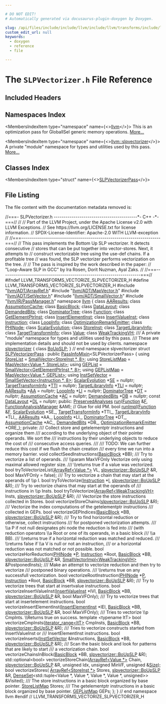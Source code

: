 ```yaml
---

# DO NOT EDIT!
# Automatically generated via docusaurus-plugin-doxygen by Doxygen.

slug: /api/files/include/include/llvm/include/llvm/transforms/include/llvm/transforms/vectorize/slpvectorizer-h
custom_edit_url: null
keywords:
  - doxygen
  - reference
  - file

---
```





# The `SLPVectorizer.h` File Reference

<DoxygenPage pluginConfig={pluginConfig}>



## Included Headers

<IncludesList>
<IncludesListItem
  filePath="llvm/ADT/ArrayRef.h"
  permalink="/docs/api/files/include/include/llvm/include/llvm/adt/arrayref-h"
  isLocal="true" />
<IncludesListItem
  filePath="llvm/ADT/MapVector.h"
  permalink="/docs/api/files/include/include/llvm/include/llvm/adt/mapvector-h"
  isLocal="true" />
<IncludesListItem
  filePath="llvm/ADT/SetVector.h"
  permalink="/docs/api/files/include/include/llvm/include/llvm/adt/setvector-h"
  isLocal="true" />
<IncludesListItem
  filePath="llvm/ADT/SmallVector.h"
  permalink="/docs/api/files/include/include/llvm/include/llvm/adt/smallvector-h"
  isLocal="true" />
<IncludesListItem
  filePath="llvm/IR/PassManager.h"
  permalink="/docs/api/files/include/include/llvm/include/llvm/ir/passmanager-h"
  isLocal="true" />
</IncludesList>

## Namespaces Index

<MembersIndex>

<MembersIndexItem
  type="namespace"
  name={<><a href="/docs/api/namespaces/llvm">llvm</a></>}>
This is an optimization pass for GlobalISel generic memory operations. <a href="/docs/api/namespaces/llvm/#details">More...</a>
</MembersIndexItem>

<MembersIndexItem
  type="namespace"
  name={<><a href="/docs/api/namespaces/llvm/slpvectorizer">llvm::slpvectorizer</a></>}>
A private &quot;module&quot; namespace for types and utilities used by this pass. <a href="/docs/api/namespaces/llvm/slpvectorizer/#details">More...</a>
</MembersIndexItem>

</MembersIndex>

## Classes Index

<MembersIndex>

<MembersIndexItem
  type="struct"
  name={<><a href="/docs/api/structs/llvm/slpvectorizerpass">SLPVectorizerPass</a></>}>
</MembersIndexItem>

</MembersIndex>


## File Listing

The file content with the documentation metadata removed is:

<ProgramListing>

<Link id="l00001" /><CodeLine lineNumber="1"><Highlight kind="comment">//===- SLPVectorizer.h ------------------------------------------&#42;- C++ -&#42;-===//</Highlight><Highlight kind="normal"></Highlight></CodeLine>
<Link id="l00002" /><CodeLine lineNumber="2"><Highlight kind="normal"></Highlight><Highlight kind="comment">//</Highlight><Highlight kind="normal"></Highlight></CodeLine>
<Link id="l00003" /><CodeLine lineNumber="3"><Highlight kind="normal"></Highlight><Highlight kind="comment">// Part of the LLVM Project, under the Apache License v2.0 with LLVM Exceptions.</Highlight><Highlight kind="normal"></Highlight></CodeLine>
<Link id="l00004" /><CodeLine lineNumber="4"><Highlight kind="normal"></Highlight><Highlight kind="comment">// See https://llvm.org/LICENSE.txt for license information.</Highlight><Highlight kind="normal"></Highlight></CodeLine>
<Link id="l00005" /><CodeLine lineNumber="5"><Highlight kind="normal"></Highlight><Highlight kind="comment">// SPDX-License-Identifier: Apache-2.0 WITH LLVM-exception</Highlight><Highlight kind="normal"></Highlight></CodeLine>
<Link id="l00006" /><CodeLine lineNumber="6"><Highlight kind="normal"></Highlight><Highlight kind="comment">//</Highlight><Highlight kind="normal"></Highlight></CodeLine>
<Link id="l00007" /><CodeLine lineNumber="7"><Highlight kind="normal"></Highlight><Highlight kind="comment">//===----------------------------------------------------------------------===//</Highlight><Highlight kind="normal"></Highlight></CodeLine>
<Link id="l00008" /><CodeLine lineNumber="8"><Highlight kind="normal"></Highlight><Highlight kind="comment">// This pass implements the Bottom Up SLP vectorizer. It detects consecutive</Highlight><Highlight kind="normal"></Highlight></CodeLine>
<Link id="l00009" /><CodeLine lineNumber="9"><Highlight kind="normal"></Highlight><Highlight kind="comment">// stores that can be put together into vector-stores. Next, it attempts to</Highlight><Highlight kind="normal"></Highlight></CodeLine>
<Link id="l00010" /><CodeLine lineNumber="10"><Highlight kind="normal"></Highlight><Highlight kind="comment">// construct vectorizable tree using the use-def chains. If a profitable tree</Highlight><Highlight kind="normal"></Highlight></CodeLine>
<Link id="l00011" /><CodeLine lineNumber="11"><Highlight kind="normal"></Highlight><Highlight kind="comment">// was found, the SLP vectorizer performs vectorization on the tree.</Highlight><Highlight kind="normal"></Highlight></CodeLine>
<Link id="l00012" /><CodeLine lineNumber="12"><Highlight kind="normal"></Highlight><Highlight kind="comment">//</Highlight><Highlight kind="normal"></Highlight></CodeLine>
<Link id="l00013" /><CodeLine lineNumber="13"><Highlight kind="normal"></Highlight><Highlight kind="comment">// The pass is inspired by the work described in the paper:</Highlight><Highlight kind="normal"></Highlight></CodeLine>
<Link id="l00014" /><CodeLine lineNumber="14"><Highlight kind="normal"></Highlight><Highlight kind="comment">//  &quot;Loop-Aware SLP in GCC&quot; by Ira Rosen, Dorit Nuzman, Ayal Zaks.</Highlight><Highlight kind="normal"></Highlight></CodeLine>
<Link id="l00015" /><CodeLine lineNumber="15"><Highlight kind="normal"></Highlight><Highlight kind="comment">//</Highlight><Highlight kind="normal"></Highlight></CodeLine>
<Link id="l00016" /><CodeLine lineNumber="16"><Highlight kind="normal"></Highlight><Highlight kind="comment">//===----------------------------------------------------------------------===//</Highlight><Highlight kind="normal"></Highlight></CodeLine>
<Link id="l00017" /><CodeLine lineNumber="17"><Highlight kind="normal"></Highlight></CodeLine>
<Link id="l00018" /><CodeLine lineNumber="18"><Highlight kind="normal"></Highlight><Highlight kind="preprocessor">#ifndef LLVM&#95;TRANSFORMS&#95;VECTORIZE&#95;SLPVECTORIZER&#95;H</Highlight><Highlight kind="normal"></Highlight></CodeLine>
<Link id="l00019" /><CodeLine lineNumber="19"><Highlight kind="normal"></Highlight><Highlight kind="preprocessor">#define LLVM&#95;TRANSFORMS&#95;VECTORIZE&#95;SLPVECTORIZER&#95;H</Highlight><Highlight kind="normal"></Highlight></CodeLine>
<Link id="l00020" /><CodeLine lineNumber="20"><Highlight kind="normal"></Highlight></CodeLine>
<Link id="l00021" /><CodeLine lineNumber="21"><Highlight kind="normal"></Highlight><Highlight kind="preprocessor">#include &quot;<a href="/docs/api/files/include/include/llvm/include/llvm/adt/arrayref-h">llvm/ADT/ArrayRef.h</a>&quot;</Highlight><Highlight kind="normal"></Highlight></CodeLine>
<Link id="l00022" /><CodeLine lineNumber="22"><Highlight kind="normal"></Highlight><Highlight kind="preprocessor">#include &quot;<a href="/docs/api/files/include/include/llvm/include/llvm/adt/mapvector-h">llvm/ADT/MapVector.h</a>&quot;</Highlight><Highlight kind="normal"></Highlight></CodeLine>
<Link id="l00023" /><CodeLine lineNumber="23"><Highlight kind="normal"></Highlight><Highlight kind="preprocessor">#include &quot;<a href="/docs/api/files/include/include/llvm/include/llvm/adt/setvector-h">llvm/ADT/SetVector.h</a>&quot;</Highlight><Highlight kind="normal"></Highlight></CodeLine>
<Link id="l00024" /><CodeLine lineNumber="24"><Highlight kind="normal"></Highlight><Highlight kind="preprocessor">#include &quot;<a href="/docs/api/files/include/include/llvm/include/llvm/adt/smallvector-h">llvm/ADT/SmallVector.h</a>&quot;</Highlight><Highlight kind="normal"></Highlight></CodeLine>
<Link id="l00025" /><CodeLine lineNumber="25"><Highlight kind="normal"></Highlight><Highlight kind="preprocessor">#include &quot;<a href="/docs/api/files/include/include/llvm/include/llvm/ir/passmanager-h">llvm/IR/PassManager.h</a>&quot;</Highlight><Highlight kind="normal"></Highlight></CodeLine>
<Link id="l00026" /><CodeLine lineNumber="26"><Highlight kind="normal"></Highlight></CodeLine>
<Link id="l00027" /><CodeLine lineNumber="27"><Highlight kind="normal"></Highlight><Highlight kind="keyword">namespace </Highlight><Highlight kind="normal"><a href="/docs/api/namespaces/llvm">llvm</a> &#123;</Highlight></CodeLine>
<Link id="l00028" /><CodeLine lineNumber="28"><Highlight kind="normal"></Highlight></CodeLine>
<Link id="l00029" /><CodeLine lineNumber="29"><Highlight kind="normal"></Highlight><Highlight kind="keyword">class </Highlight><Highlight kind="normal"><a href="/docs/api/classes/llvm/aaresults">AAResults</a>;</Highlight></CodeLine>
<Link id="l00030" /><CodeLine lineNumber="30"><Highlight kind="normal"></Highlight><Highlight kind="keyword">class </Highlight><Highlight kind="normal"><a href="/docs/api/classes/llvm/assumptioncache">AssumptionCache</a>;</Highlight></CodeLine>
<Link id="l00031" /><CodeLine lineNumber="31"><Highlight kind="normal"></Highlight><Highlight kind="keyword">class </Highlight><Highlight kind="normal"><a href="/docs/api/classes/llvm/basicblock">BasicBlock</a>;</Highlight></CodeLine>
<Link id="l00032" /><CodeLine lineNumber="32"><Highlight kind="normal"></Highlight><Highlight kind="keyword">class </Highlight><Highlight kind="normal"><a href="/docs/api/classes/llvm/datalayout">DataLayout</a>;</Highlight></CodeLine>
<Link id="l00033" /><CodeLine lineNumber="33"><Highlight kind="normal"></Highlight><Highlight kind="keyword">class </Highlight><Highlight kind="normal"><a href="/docs/api/classes/llvm/demandedbits">DemandedBits</a>;</Highlight></CodeLine>
<Link id="l00034" /><CodeLine lineNumber="34"><Highlight kind="normal"></Highlight><Highlight kind="keyword">class </Highlight><Highlight kind="normal"><a href="/docs/api/classes/llvm/dominatortree">DominatorTree</a>;</Highlight></CodeLine>
<Link id="l00035" /><CodeLine lineNumber="35"><Highlight kind="normal"></Highlight><Highlight kind="keyword">class </Highlight><Highlight kind="normal"><a href="/docs/api/classes/llvm/function">Function</a>;</Highlight></CodeLine>
<Link id="l00036" /><CodeLine lineNumber="36"><Highlight kind="normal"></Highlight><Highlight kind="keyword">class </Highlight><Highlight kind="normal"><a href="/docs/api/classes/llvm/getelementptrinst">GetElementPtrInst</a>;</Highlight></CodeLine>
<Link id="l00037" /><CodeLine lineNumber="37"><Highlight kind="normal"></Highlight><Highlight kind="keyword">class </Highlight><Highlight kind="normal"><a href="/docs/api/classes/llvm/insertelementinst">InsertElementInst</a>;</Highlight></CodeLine>
<Link id="l00038" /><CodeLine lineNumber="38"><Highlight kind="normal"></Highlight><Highlight kind="keyword">class </Highlight><Highlight kind="normal"><a href="/docs/api/classes/llvm/insertvalueinst">InsertValueInst</a>;</Highlight></CodeLine>
<Link id="l00039" /><CodeLine lineNumber="39"><Highlight kind="normal"></Highlight><Highlight kind="keyword">class </Highlight><Highlight kind="normal"><a href="/docs/api/classes/llvm/instruction">Instruction</a>;</Highlight></CodeLine>
<Link id="l00040" /><CodeLine lineNumber="40"><Highlight kind="normal"></Highlight><Highlight kind="keyword">class </Highlight><Highlight kind="normal"><a href="/docs/api/classes/llvm/loopinfo">LoopInfo</a>;</Highlight></CodeLine>
<Link id="l00041" /><CodeLine lineNumber="41"><Highlight kind="normal"></Highlight><Highlight kind="keyword">class </Highlight><Highlight kind="normal"><a href="/docs/api/classes/llvm/optimizationremarkemitter">OptimizationRemarkEmitter</a>;</Highlight></CodeLine>
<Link id="l00042" /><CodeLine lineNumber="42"><Highlight kind="normal"></Highlight><Highlight kind="keyword">class </Highlight><Highlight kind="normal"><a href="/docs/api/classes/llvm/phinode">PHINode</a>;</Highlight></CodeLine>
<Link id="l00043" /><CodeLine lineNumber="43"><Highlight kind="normal"></Highlight><Highlight kind="keyword">class </Highlight><Highlight kind="normal"><a href="/docs/api/classes/llvm/scalarevolution">ScalarEvolution</a>;</Highlight></CodeLine>
<Link id="l00044" /><CodeLine lineNumber="44"><Highlight kind="normal"></Highlight><Highlight kind="keyword">class </Highlight><Highlight kind="normal"><a href="/docs/api/classes/llvm/storeinst">StoreInst</a>;</Highlight></CodeLine>
<Link id="l00045" /><CodeLine lineNumber="45"><Highlight kind="normal"></Highlight><Highlight kind="keyword">class </Highlight><Highlight kind="normal"><a href="/docs/api/classes/llvm/targetlibraryinfo">TargetLibraryInfo</a>;</Highlight></CodeLine>
<Link id="l00046" /><CodeLine lineNumber="46"><Highlight kind="normal"></Highlight><Highlight kind="keyword">class </Highlight><Highlight kind="normal"><a href="/docs/api/classes/llvm/targettransforminfo">TargetTransformInfo</a>;</Highlight></CodeLine>
<Link id="l00047" /><CodeLine lineNumber="47"><Highlight kind="normal"></Highlight><Highlight kind="keyword">class </Highlight><Highlight kind="normal"><a href="/docs/api/classes/llvm/value">Value</a>;</Highlight></CodeLine>
<Link id="l00048" /><CodeLine lineNumber="48"><Highlight kind="normal"></Highlight><Highlight kind="keyword">class </Highlight><Highlight kind="normal"><a href="/docs/api/classes/llvm/weaktrackingvh">WeakTrackingVH</a>;</Highlight></CodeLine>
<Link id="l00049" /><CodeLine lineNumber="49"><Highlight kind="normal"></Highlight><Highlight kind="comment"></Highlight></CodeLine>
<Link id="l00050" /><CodeLine lineNumber="50"><Highlight kind="comment">/// A private &quot;module&quot; namespace for types and utilities used by this pass.</Highlight></CodeLine>
<Link id="l00051" /><CodeLine lineNumber="51"><Highlight kind="comment">/// These are implementation details and should not be used by clients.</Highlight><Highlight kind="normal"></Highlight></CodeLine>
<Link id="l00052" /><CodeLine lineNumber="52" lineLink="/docs/api/namespaces/llvm/slpvectorizer"><Highlight kind="normal"></Highlight><Highlight kind="keyword">namespace </Highlight><Highlight kind="normal"><a href="/docs/api/namespaces/llvm/slpvectorizer">slpvectorizer</a> &#123;</Highlight></CodeLine>
<Link id="l00053" /><CodeLine lineNumber="53"><Highlight kind="normal"></Highlight></CodeLine>
<Link id="l00054" /><CodeLine lineNumber="54"><Highlight kind="normal"></Highlight><Highlight kind="keyword">class </Highlight><Highlight kind="normal"><a href="/docs/api/classes/llvm/slpvectorizer/boupslp">BoUpSLP</a>;</Highlight></CodeLine>
<Link id="l00055" /><CodeLine lineNumber="55"><Highlight kind="normal"></Highlight></CodeLine>
<Link id="l00056" /><CodeLine lineNumber="56"><Highlight kind="normal">&#125; </Highlight><Highlight kind="comment">// end namespace slpvectorizer</Highlight><Highlight kind="normal"></Highlight></CodeLine>
<Link id="l00057" /><CodeLine lineNumber="57"><Highlight kind="normal"></Highlight></CodeLine>
<Link id="l00058" /><CodeLine lineNumber="58" lineLink="/docs/api/structs/llvm/slpvectorizerpass"><Highlight kind="normal"></Highlight><Highlight kind="keyword">struct </Highlight><Highlight kind="normal"><a href="/docs/api/structs/llvm/slpvectorizerpass">SLPVectorizerPass</a> : </Highlight><Highlight kind="keyword">public</Highlight><Highlight kind="normal"> <a href="/docs/api/structs/llvm/passinfomixin">PassInfoMixin</a>&lt;SLPVectorizerPass&gt; &#123;</Highlight></CodeLine>
<Link id="l00059" /><CodeLine lineNumber="59" lineLink="/docs/api/structs/llvm/slpvectorizerpass/#a7c4750a31d05c71823d5104a1e879ad0"><Highlight kind="normal">  </Highlight><Highlight kind="keyword">using </Highlight><Highlight kind="normal"><a href="/docs/api/structs/llvm/slpvectorizerpass/#a7c4750a31d05c71823d5104a1e879ad0">StoreList</a> = <a href="/docs/api/classes/llvm/smallvector">SmallVector&lt;StoreInst &#42;, 8&gt;</a>;</Highlight></CodeLine>
<Link id="l00060" /><CodeLine lineNumber="60" lineLink="/docs/api/structs/llvm/slpvectorizerpass/#a1ef50a30cbeaca146022090a1cefb451"><Highlight kind="normal">  </Highlight><Highlight kind="keyword">using </Highlight><Highlight kind="normal"><a href="/docs/api/structs/llvm/slpvectorizerpass/#a1ef50a30cbeaca146022090a1cefb451">StoreListMap</a> = <a href="/docs/api/classes/llvm/mapvector">MapVector&lt;Value &#42;, StoreList&gt;</a>;</Highlight></CodeLine>
<Link id="l00061" /><CodeLine lineNumber="61" lineLink="/docs/api/structs/llvm/slpvectorizerpass/#a82d9a1312a1de19657653c5d478e3921"><Highlight kind="normal">  </Highlight><Highlight kind="keyword">using </Highlight><Highlight kind="normal"><a href="/docs/api/structs/llvm/slpvectorizerpass/#a82d9a1312a1de19657653c5d478e3921">GEPList</a> = <a href="/docs/api/classes/llvm/smallvector">SmallVector&lt;GetElementPtrInst &#42;, 8&gt;</a>;</Highlight></CodeLine>
<Link id="l00062" /><CodeLine lineNumber="62" lineLink="/docs/api/structs/llvm/slpvectorizerpass/#a062fd8a26c89155c6963b333ee200b44"><Highlight kind="normal">  </Highlight><Highlight kind="keyword">using </Highlight><Highlight kind="normal"><a href="/docs/api/structs/llvm/slpvectorizerpass/#a062fd8a26c89155c6963b333ee200b44">GEPListMap</a> = <a href="/docs/api/classes/llvm/mapvector">MapVector&lt;Value &#42;, GEPList&gt;</a>;</Highlight></CodeLine>
<Link id="l00063" /><CodeLine lineNumber="63" lineLink="/docs/api/structs/llvm/slpvectorizerpass/#aedf32ef25ce45f369c327eb2c61b9dc7"><Highlight kind="normal">  </Highlight><Highlight kind="keyword">using </Highlight><Highlight kind="normal"><a href="/docs/api/structs/llvm/slpvectorizerpass/#aedf32ef25ce45f369c327eb2c61b9dc7">InstSetVector</a> = <a href="/docs/api/classes/llvm/smallsetvector">SmallSetVector&lt;Instruction &#42;, 8&gt;</a>;</Highlight></CodeLine>
<Link id="l00064" /><CodeLine lineNumber="64"><Highlight kind="normal"></Highlight></CodeLine>
<Link id="l00065" /><CodeLine lineNumber="65" lineLink="/docs/api/structs/llvm/slpvectorizerpass/#a254adb1aaf53ae465ca1f087673974cb"><Highlight kind="normal">  <a href="/docs/api/classes/llvm/scalarevolution">ScalarEvolution</a> &#42;<a href="/docs/api/structs/llvm/slpvectorizerpass/#a254adb1aaf53ae465ca1f087673974cb">SE</a> = </Highlight><Highlight kind="keyword">nullptr</Highlight><Highlight kind="normal">;</Highlight></CodeLine>
<Link id="l00066" /><CodeLine lineNumber="66" lineLink="/docs/api/structs/llvm/slpvectorizerpass/#a3c731eb1c54881cd950c424e521dc2ed"><Highlight kind="normal">  <a href="/docs/api/classes/llvm/targettransforminfo">TargetTransformInfo</a> &#42;<a href="/docs/api/structs/llvm/slpvectorizerpass/#a3c731eb1c54881cd950c424e521dc2ed">TTI</a> = </Highlight><Highlight kind="keyword">nullptr</Highlight><Highlight kind="normal">;</Highlight></CodeLine>
<Link id="l00067" /><CodeLine lineNumber="67" lineLink="/docs/api/structs/llvm/slpvectorizerpass/#a5d4b6059bd716dc6b0d7005a89fa5c64"><Highlight kind="normal">  <a href="/docs/api/classes/llvm/targetlibraryinfo">TargetLibraryInfo</a> &#42;<a href="/docs/api/structs/llvm/slpvectorizerpass/#a5d4b6059bd716dc6b0d7005a89fa5c64">TLI</a> = </Highlight><Highlight kind="keyword">nullptr</Highlight><Highlight kind="normal">;</Highlight></CodeLine>
<Link id="l00068" /><CodeLine lineNumber="68" lineLink="/docs/api/structs/llvm/slpvectorizerpass/#aa003b2024aed43223cfd42f1f2155c91"><Highlight kind="normal">  <a href="/docs/api/classes/llvm/aaresults">AAResults</a> &#42;<a href="/docs/api/structs/llvm/slpvectorizerpass/#aa003b2024aed43223cfd42f1f2155c91">AA</a> = </Highlight><Highlight kind="keyword">nullptr</Highlight><Highlight kind="normal">;</Highlight></CodeLine>
<Link id="l00069" /><CodeLine lineNumber="69" lineLink="/docs/api/structs/llvm/slpvectorizerpass/#af920f43cb0c405f4881c899fe3b46628"><Highlight kind="normal">  <a href="/docs/api/classes/llvm/loopinfo">LoopInfo</a> &#42;<a href="/docs/api/structs/llvm/slpvectorizerpass/#af920f43cb0c405f4881c899fe3b46628">LI</a> = </Highlight><Highlight kind="keyword">nullptr</Highlight><Highlight kind="normal">;</Highlight></CodeLine>
<Link id="l00070" /><CodeLine lineNumber="70" lineLink="/docs/api/structs/llvm/slpvectorizerpass/#a53ac27578f25f6c67e7c0e034181762c"><Highlight kind="normal">  <a href="/docs/api/classes/llvm/dominatortree">DominatorTree</a> &#42;<a href="/docs/api/structs/llvm/slpvectorizerpass/#a53ac27578f25f6c67e7c0e034181762c">DT</a> = </Highlight><Highlight kind="keyword">nullptr</Highlight><Highlight kind="normal">;</Highlight></CodeLine>
<Link id="l00071" /><CodeLine lineNumber="71" lineLink="/docs/api/structs/llvm/slpvectorizerpass/#a539849db7efd3178bb5509aeccf12a09"><Highlight kind="normal">  <a href="/docs/api/classes/llvm/assumptioncache">AssumptionCache</a> &#42;<a href="/docs/api/structs/llvm/slpvectorizerpass/#a539849db7efd3178bb5509aeccf12a09">AC</a> = </Highlight><Highlight kind="keyword">nullptr</Highlight><Highlight kind="normal">;</Highlight></CodeLine>
<Link id="l00072" /><CodeLine lineNumber="72" lineLink="/docs/api/structs/llvm/slpvectorizerpass/#af1554b9b674df33132848e84cf852cd5"><Highlight kind="normal">  <a href="/docs/api/classes/llvm/demandedbits">DemandedBits</a> &#42;<a href="/docs/api/structs/llvm/slpvectorizerpass/#af1554b9b674df33132848e84cf852cd5">DB</a> = </Highlight><Highlight kind="keyword">nullptr</Highlight><Highlight kind="normal">;</Highlight></CodeLine>
<Link id="l00073" /><CodeLine lineNumber="73" lineLink="/docs/api/structs/llvm/slpvectorizerpass/#a98d1fc633d85ca40b211a02edf984195"><Highlight kind="normal">  </Highlight><Highlight kind="keyword">const</Highlight><Highlight kind="normal"> <a href="/docs/api/classes/llvm/datalayout">DataLayout</a> &#42;<a href="/docs/api/structs/llvm/slpvectorizerpass/#a98d1fc633d85ca40b211a02edf984195">DL</a> = </Highlight><Highlight kind="keyword">nullptr</Highlight><Highlight kind="normal">;</Highlight></CodeLine>
<Link id="l00074" /><CodeLine lineNumber="74"><Highlight kind="normal"></Highlight></CodeLine>
<Link id="l00075" /><CodeLine lineNumber="75"><Highlight kind="normal"></Highlight><Highlight kind="keyword">public</Highlight><Highlight kind="normal">:</Highlight></CodeLine>
<Link id="l00076" /><CodeLine lineNumber="76"><Highlight kind="normal">  <a href="/docs/api/classes/llvm/preservedanalyses">PreservedAnalyses</a> <a href="/docs/api/structs/llvm/slpvectorizerpass/#aaec443311cb572adf0e2db9db82279ef">run</a>(<a href="/docs/api/classes/llvm/function">Function</a> &amp;<a href="/docs/api/files/lib/lib/support/md5-cpp/#a96d73bbd7af15cb1fc38c3f4a3bd82e9">F</a>, <a href="/docs/api/namespaces/llvm/#adce09a5a0de0e3177eb00e932734af2f">FunctionAnalysisManager</a> &amp;AM);</Highlight></CodeLine>
<Link id="l00077" /><CodeLine lineNumber="77"><Highlight kind="normal"></Highlight></CodeLine>
<Link id="l00078" /><CodeLine lineNumber="78"><Highlight kind="normal">  </Highlight><Highlight kind="comment">// Glue for old PM.</Highlight><Highlight kind="normal"></Highlight></CodeLine>
<Link id="l00079" /><CodeLine lineNumber="79"><Highlight kind="normal">  </Highlight><Highlight kind="keywordtype">bool</Highlight><Highlight kind="normal"> <a href="/docs/api/structs/llvm/slpvectorizerpass/#ad2e77c37d75ccdfcb7a3bc4fa8d58c85">runImpl</a>(<a href="/docs/api/classes/llvm/function">Function</a> &amp;<a href="/docs/api/files/lib/lib/support/md5-cpp/#a96d73bbd7af15cb1fc38c3f4a3bd82e9">F</a>, <a href="/docs/api/classes/llvm/scalarevolution">ScalarEvolution</a> &#42;SE&#95;, <a href="/docs/api/classes/llvm/targettransforminfo">TargetTransformInfo</a> &#42;TTI&#95;,</Highlight></CodeLine>
<Link id="l00080" /><CodeLine lineNumber="80"><Highlight kind="normal">               <a href="/docs/api/classes/llvm/targetlibraryinfo">TargetLibraryInfo</a> &#42;TLI&#95;, <a href="/docs/api/classes/llvm/aaresults">AAResults</a> &#42;AA&#95;, <a href="/docs/api/classes/llvm/loopinfo">LoopInfo</a> &#42;LI&#95;,</Highlight></CodeLine>
<Link id="l00081" /><CodeLine lineNumber="81"><Highlight kind="normal">               <a href="/docs/api/classes/llvm/dominatortree">DominatorTree</a> &#42;DT&#95;, <a href="/docs/api/classes/llvm/assumptioncache">AssumptionCache</a> &#42;AC&#95;, <a href="/docs/api/classes/llvm/demandedbits">DemandedBits</a> &#42;DB&#95;,</Highlight></CodeLine>
<Link id="l00082" /><CodeLine lineNumber="82"><Highlight kind="normal">               <a href="/docs/api/classes/llvm/optimizationremarkemitter">OptimizationRemarkEmitter</a> &#42;ORE&#95;);</Highlight></CodeLine>
<Link id="l00083" /><CodeLine lineNumber="83"><Highlight kind="normal"></Highlight></CodeLine>
<Link id="l00084" /><CodeLine lineNumber="84"><Highlight kind="normal"></Highlight><Highlight kind="keyword">private</Highlight><Highlight kind="normal">:</Highlight><Highlight kind="comment"></Highlight></CodeLine>
<Link id="l00085" /><CodeLine lineNumber="85"><Highlight kind="comment">  /// Collect store and getelementptr instructions and organize them</Highlight></CodeLine>
<Link id="l00086" /><CodeLine lineNumber="86"><Highlight kind="comment">  /// according to the underlying object of their pointer operands. We sort the</Highlight></CodeLine>
<Link id="l00087" /><CodeLine lineNumber="87"><Highlight kind="comment">  /// instructions by their underlying objects to reduce the cost of</Highlight></CodeLine>
<Link id="l00088" /><CodeLine lineNumber="88"><Highlight kind="comment">  /// consecutive access queries.</Highlight></CodeLine>
<Link id="l00089" /><CodeLine lineNumber="89"><Highlight kind="comment">  ///</Highlight></CodeLine>
<Link id="l00090" /><CodeLine lineNumber="90"><Highlight kind="comment">  /// TODO: We can further reduce this cost if we flush the chain creation</Highlight></CodeLine>
<Link id="l00091" /><CodeLine lineNumber="91"><Highlight kind="comment">  ///       every time we run into a memory barrier.</Highlight><Highlight kind="normal"></Highlight></CodeLine>
<Link id="l00092" /><CodeLine lineNumber="92"><Highlight kind="normal">  </Highlight><Highlight kind="keywordtype">void</Highlight><Highlight kind="normal"> collectSeedInstructions(<a href="/docs/api/classes/llvm/basicblock">BasicBlock</a> &#42;BB);</Highlight></CodeLine>
<Link id="l00093" /><CodeLine lineNumber="93"><Highlight kind="normal"></Highlight><Highlight kind="comment"></Highlight></CodeLine>
<Link id="l00094" /><CodeLine lineNumber="94"><Highlight kind="comment">  /// Try to vectorize a list of operands.</Highlight></CodeLine>
<Link id="l00095" /><CodeLine lineNumber="95"><Highlight kind="comment">  /// \\param MaxVFOnly Vectorize only using maximal allowed register size.</Highlight></CodeLine>
<Link id="l00096" /><CodeLine lineNumber="96"><Highlight kind="comment">  /// \\returns true if a value was vectorized.</Highlight><Highlight kind="normal"></Highlight></CodeLine>
<Link id="l00097" /><CodeLine lineNumber="97"><Highlight kind="normal">  </Highlight><Highlight kind="keywordtype">bool</Highlight><Highlight kind="normal"> tryToVectorizeList(<a href="/docs/api/classes/llvm/arrayref">ArrayRef&lt;Value &#42;&gt;</a> VL, <a href="/docs/api/classes/llvm/slpvectorizer/boupslp">slpvectorizer::BoUpSLP</a> &amp;R,</Highlight></CodeLine>
<Link id="l00098" /><CodeLine lineNumber="98"><Highlight kind="normal">                          </Highlight><Highlight kind="keywordtype">bool</Highlight><Highlight kind="normal"> MaxVFOnly = </Highlight><Highlight kind="keyword">false</Highlight><Highlight kind="normal">);</Highlight></CodeLine>
<Link id="l00099" /><CodeLine lineNumber="99"><Highlight kind="normal"></Highlight><Highlight kind="comment"></Highlight></CodeLine>
<Link id="l00100" /><CodeLine lineNumber="100"><Highlight kind="comment">  /// Try to vectorize a chain that may start at the operands of \\p I.</Highlight><Highlight kind="normal"></Highlight></CodeLine>
<Link id="l00101" /><CodeLine lineNumber="101"><Highlight kind="normal">  </Highlight><Highlight kind="keywordtype">bool</Highlight><Highlight kind="normal"> tryToVectorize(<a href="/docs/api/classes/llvm/instruction">Instruction</a> &#42;<a href="/docs/api/files/lib/lib/support/md5-cpp/#ac0eafdc9ee161b71e7af98af736952fd">I</a>, <a href="/docs/api/classes/llvm/slpvectorizer/boupslp">slpvectorizer::BoUpSLP</a> &amp;R);</Highlight></CodeLine>
<Link id="l00102" /><CodeLine lineNumber="102"><Highlight kind="normal"></Highlight><Highlight kind="comment"></Highlight></CodeLine>
<Link id="l00103" /><CodeLine lineNumber="103"><Highlight kind="comment">  /// Try to vectorize chains that may start at the operands of</Highlight></CodeLine>
<Link id="l00104" /><CodeLine lineNumber="104"><Highlight kind="comment">  /// instructions in \\p Insts.</Highlight><Highlight kind="normal"></Highlight></CodeLine>
<Link id="l00105" /><CodeLine lineNumber="105"><Highlight kind="normal">  </Highlight><Highlight kind="keywordtype">bool</Highlight><Highlight kind="normal"> tryToVectorize(<a href="/docs/api/classes/llvm/arrayref">ArrayRef&lt;WeakTrackingVH&gt;</a> Insts,</Highlight></CodeLine>
<Link id="l00106" /><CodeLine lineNumber="106"><Highlight kind="normal">                      <a href="/docs/api/classes/llvm/slpvectorizer/boupslp">slpvectorizer::BoUpSLP</a> &amp;R);</Highlight></CodeLine>
<Link id="l00107" /><CodeLine lineNumber="107"><Highlight kind="normal"></Highlight><Highlight kind="comment"></Highlight></CodeLine>
<Link id="l00108" /><CodeLine lineNumber="108"><Highlight kind="comment">  /// Vectorize the store instructions collected in Stores.</Highlight><Highlight kind="normal"></Highlight></CodeLine>
<Link id="l00109" /><CodeLine lineNumber="109"><Highlight kind="normal">  </Highlight><Highlight kind="keywordtype">bool</Highlight><Highlight kind="normal"> vectorizeStoreChains(<a href="/docs/api/classes/llvm/slpvectorizer/boupslp">slpvectorizer::BoUpSLP</a> &amp;R);</Highlight></CodeLine>
<Link id="l00110" /><CodeLine lineNumber="110"><Highlight kind="normal"></Highlight><Highlight kind="comment"></Highlight></CodeLine>
<Link id="l00111" /><CodeLine lineNumber="111"><Highlight kind="comment">  /// Vectorize the index computations of the getelementptr instructions</Highlight></CodeLine>
<Link id="l00112" /><CodeLine lineNumber="112"><Highlight kind="comment">  /// collected in GEPs.</Highlight><Highlight kind="normal"></Highlight></CodeLine>
<Link id="l00113" /><CodeLine lineNumber="113"><Highlight kind="normal">  </Highlight><Highlight kind="keywordtype">bool</Highlight><Highlight kind="normal"> vectorizeGEPIndices(<a href="/docs/api/classes/llvm/basicblock">BasicBlock</a> &#42;BB, <a href="/docs/api/classes/llvm/slpvectorizer/boupslp">slpvectorizer::BoUpSLP</a> &amp;R);</Highlight></CodeLine>
<Link id="l00114" /><CodeLine lineNumber="114"><Highlight kind="normal"></Highlight><Highlight kind="comment"></Highlight></CodeLine>
<Link id="l00115" /><CodeLine lineNumber="115"><Highlight kind="comment">  /// Try to find horizontal reduction or otherwise, collect instructions</Highlight></CodeLine>
<Link id="l00116" /><CodeLine lineNumber="116"><Highlight kind="comment">  /// for postponed vectorization attempts.</Highlight></CodeLine>
<Link id="l00117" /><CodeLine lineNumber="117"><Highlight kind="comment">  /// \\a P if not null designates phi node the reduction is fed into</Highlight></CodeLine>
<Link id="l00118" /><CodeLine lineNumber="118"><Highlight kind="comment">  /// (with reduction operators \\a Root or one of its operands, in a basic block</Highlight></CodeLine>
<Link id="l00119" /><CodeLine lineNumber="119"><Highlight kind="comment">  /// \\a BB).</Highlight></CodeLine>
<Link id="l00120" /><CodeLine lineNumber="120"><Highlight kind="comment">  /// \\returns true if a horizontal reduction was matched and reduced.</Highlight></CodeLine>
<Link id="l00121" /><CodeLine lineNumber="121"><Highlight kind="comment">  /// \\returns false if \\a V is null or not an instruction,</Highlight></CodeLine>
<Link id="l00122" /><CodeLine lineNumber="122"><Highlight kind="comment">  /// or a horizontal reduction was not matched or not possible.</Highlight><Highlight kind="normal"></Highlight></CodeLine>
<Link id="l00123" /><CodeLine lineNumber="123"><Highlight kind="normal">  </Highlight><Highlight kind="keywordtype">bool</Highlight><Highlight kind="normal"> vectorizeHorReduction(<a href="/docs/api/classes/llvm/phinode">PHINode</a> &#42;<a href="/docs/api/files/lib/lib/option/option-cpp/#a04665169063c8ca1f2ea96c27fc7c2b2">P</a>, <a href="/docs/api/classes/llvm/instruction">Instruction</a> &#42;Root, <a href="/docs/api/classes/llvm/basicblock">BasicBlock</a> &#42;BB,</Highlight></CodeLine>
<Link id="l00124" /><CodeLine lineNumber="124"><Highlight kind="normal">                             <a href="/docs/api/classes/llvm/slpvectorizer/boupslp">slpvectorizer::BoUpSLP</a> &amp;R,</Highlight></CodeLine>
<Link id="l00125" /><CodeLine lineNumber="125"><Highlight kind="normal">                             <a href="/docs/api/classes/llvm/smallvectorimpl">SmallVectorImpl&lt;WeakTrackingVH&gt;</a> &amp;PostponedInsts);</Highlight></CodeLine>
<Link id="l00126" /><CodeLine lineNumber="126"><Highlight kind="normal"></Highlight><Highlight kind="comment"></Highlight></CodeLine>
<Link id="l00127" /><CodeLine lineNumber="127"><Highlight kind="comment">  /// Make an attempt to vectorize reduction and then try to vectorize</Highlight></CodeLine>
<Link id="l00128" /><CodeLine lineNumber="128"><Highlight kind="comment">  /// postponed binary operations.</Highlight></CodeLine>
<Link id="l00129" /><CodeLine lineNumber="129"><Highlight kind="comment">  /// \\returns true on any successfull vectorization.</Highlight><Highlight kind="normal"></Highlight></CodeLine>
<Link id="l00130" /><CodeLine lineNumber="130"><Highlight kind="normal">  </Highlight><Highlight kind="keywordtype">bool</Highlight><Highlight kind="normal"> vectorizeRootInstruction(<a href="/docs/api/classes/llvm/phinode">PHINode</a> &#42;<a href="/docs/api/files/lib/lib/option/option-cpp/#a04665169063c8ca1f2ea96c27fc7c2b2">P</a>, <a href="/docs/api/classes/llvm/instruction">Instruction</a> &#42;Root, <a href="/docs/api/classes/llvm/basicblock">BasicBlock</a> &#42;BB,</Highlight></CodeLine>
<Link id="l00131" /><CodeLine lineNumber="131"><Highlight kind="normal">                                <a href="/docs/api/classes/llvm/slpvectorizer/boupslp">slpvectorizer::BoUpSLP</a> &amp;R);</Highlight></CodeLine>
<Link id="l00132" /><CodeLine lineNumber="132"><Highlight kind="normal"></Highlight><Highlight kind="comment"></Highlight></CodeLine>
<Link id="l00133" /><CodeLine lineNumber="133"><Highlight kind="comment">  /// Try to vectorize trees that start at insertvalue instructions.</Highlight><Highlight kind="normal"></Highlight></CodeLine>
<Link id="l00134" /><CodeLine lineNumber="134"><Highlight kind="normal">  </Highlight><Highlight kind="keywordtype">bool</Highlight><Highlight kind="normal"> vectorizeInsertValueInst(<a href="/docs/api/classes/llvm/insertvalueinst">InsertValueInst</a> &#42;IVI, <a href="/docs/api/classes/llvm/basicblock">BasicBlock</a> &#42;BB,</Highlight></CodeLine>
<Link id="l00135" /><CodeLine lineNumber="135"><Highlight kind="normal">                                <a href="/docs/api/classes/llvm/slpvectorizer/boupslp">slpvectorizer::BoUpSLP</a> &amp;R, </Highlight><Highlight kind="keywordtype">bool</Highlight><Highlight kind="normal"> MaxVFOnly);</Highlight></CodeLine>
<Link id="l00136" /><CodeLine lineNumber="136"><Highlight kind="normal"></Highlight><Highlight kind="comment"></Highlight></CodeLine>
<Link id="l00137" /><CodeLine lineNumber="137"><Highlight kind="comment">  /// Try to vectorize trees that start at insertelement instructions.</Highlight><Highlight kind="normal"></Highlight></CodeLine>
<Link id="l00138" /><CodeLine lineNumber="138"><Highlight kind="normal">  </Highlight><Highlight kind="keywordtype">bool</Highlight><Highlight kind="normal"> vectorizeInsertElementInst(<a href="/docs/api/classes/llvm/insertelementinst">InsertElementInst</a> &#42;IEI, <a href="/docs/api/classes/llvm/basicblock">BasicBlock</a> &#42;BB,</Highlight></CodeLine>
<Link id="l00139" /><CodeLine lineNumber="139"><Highlight kind="normal">                                  <a href="/docs/api/classes/llvm/slpvectorizer/boupslp">slpvectorizer::BoUpSLP</a> &amp;R, </Highlight><Highlight kind="keywordtype">bool</Highlight><Highlight kind="normal"> MaxVFOnly);</Highlight></CodeLine>
<Link id="l00140" /><CodeLine lineNumber="140"><Highlight kind="normal"></Highlight><Highlight kind="comment"></Highlight></CodeLine>
<Link id="l00141" /><CodeLine lineNumber="141"><Highlight kind="comment">  /// Tries to vectorize \\p CmpInts. \\Returns true on success.</Highlight><Highlight kind="normal"></Highlight></CodeLine>
<Link id="l00142" /><CodeLine lineNumber="142"><Highlight kind="normal">  </Highlight><Highlight kind="keyword">template</Highlight><Highlight kind="normal"> &lt;</Highlight><Highlight kind="keyword">typename</Highlight><Highlight kind="normal"> ItT&gt;</Highlight></CodeLine>
<Link id="l00143" /><CodeLine lineNumber="143"><Highlight kind="normal">  </Highlight><Highlight kind="keywordtype">bool</Highlight><Highlight kind="normal"> vectorizeCmpInsts(<a href="/docs/api/classes/llvm/iterator-range">iterator&#95;range&lt;ItT&gt;</a> CmpInsts, <a href="/docs/api/classes/llvm/basicblock">BasicBlock</a> &#42;BB,</Highlight></CodeLine>
<Link id="l00144" /><CodeLine lineNumber="144"><Highlight kind="normal">                         <a href="/docs/api/classes/llvm/slpvectorizer/boupslp">slpvectorizer::BoUpSLP</a> &amp;R);</Highlight></CodeLine>
<Link id="l00145" /><CodeLine lineNumber="145"><Highlight kind="normal"></Highlight><Highlight kind="comment"></Highlight></CodeLine>
<Link id="l00146" /><CodeLine lineNumber="146"><Highlight kind="comment">  /// Tries to vectorize constructs started from InsertValueInst or</Highlight></CodeLine>
<Link id="l00147" /><CodeLine lineNumber="147"><Highlight kind="comment">  /// InsertElementInst instructions.</Highlight><Highlight kind="normal"></Highlight></CodeLine>
<Link id="l00148" /><CodeLine lineNumber="148"><Highlight kind="normal">  </Highlight><Highlight kind="keywordtype">bool</Highlight><Highlight kind="normal"> vectorizeInserts(<a href="/docs/api/structs/llvm/slpvectorizerpass/#aedf32ef25ce45f369c327eb2c61b9dc7">InstSetVector</a> &amp;Instructions, <a href="/docs/api/classes/llvm/basicblock">BasicBlock</a> &#42;BB,</Highlight></CodeLine>
<Link id="l00149" /><CodeLine lineNumber="149"><Highlight kind="normal">                        <a href="/docs/api/classes/llvm/slpvectorizer/boupslp">slpvectorizer::BoUpSLP</a> &amp;R);</Highlight></CodeLine>
<Link id="l00150" /><CodeLine lineNumber="150"><Highlight kind="normal"></Highlight><Highlight kind="comment"></Highlight></CodeLine>
<Link id="l00151" /><CodeLine lineNumber="151"><Highlight kind="comment">  /// Scan the basic block and look for patterns that are likely to start</Highlight></CodeLine>
<Link id="l00152" /><CodeLine lineNumber="152"><Highlight kind="comment">  /// a vectorization chain.</Highlight><Highlight kind="normal"></Highlight></CodeLine>
<Link id="l00153" /><CodeLine lineNumber="153"><Highlight kind="normal">  </Highlight><Highlight kind="keywordtype">bool</Highlight><Highlight kind="normal"> vectorizeChainsInBlock(<a href="/docs/api/classes/llvm/basicblock">BasicBlock</a> &#42;BB, <a href="/docs/api/classes/llvm/slpvectorizer/boupslp">slpvectorizer::BoUpSLP</a> &amp;R);</Highlight></CodeLine>
<Link id="l00154" /><CodeLine lineNumber="154"><Highlight kind="normal"></Highlight></CodeLine>
<Link id="l00155" /><CodeLine lineNumber="155"><Highlight kind="normal">  std::optional&lt;bool&gt; vectorizeStoreChain(<a href="/docs/api/classes/llvm/arrayref">ArrayRef&lt;Value &#42;&gt;</a> Chain,</Highlight></CodeLine>
<Link id="l00156" /><CodeLine lineNumber="156"><Highlight kind="normal">                                          <a href="/docs/api/classes/llvm/slpvectorizer/boupslp">slpvectorizer::BoUpSLP</a> &amp;R,</Highlight></CodeLine>
<Link id="l00157" /><CodeLine lineNumber="157"><Highlight kind="normal">                                          </Highlight><Highlight kind="keywordtype">unsigned</Highlight><Highlight kind="normal"> Idx, </Highlight><Highlight kind="keywordtype">unsigned</Highlight><Highlight kind="normal"> MinVF,</Highlight></CodeLine>
<Link id="l00158" /><CodeLine lineNumber="158"><Highlight kind="normal">                                          </Highlight><Highlight kind="keywordtype">unsigned</Highlight><Highlight kind="normal"> &amp;<a href="/docs/api/files/lib/lib/analysis/inlineorder-cpp/#a7ee6f0cb51c3b9056199e9a0001fe8c3a6f6cb72d544962fa333e2e34ce64f719">Size</a>);</Highlight></CodeLine>
<Link id="l00159" /><CodeLine lineNumber="159"><Highlight kind="normal"></Highlight></CodeLine>
<Link id="l00160" /><CodeLine lineNumber="160"><Highlight kind="normal">  </Highlight><Highlight kind="keywordtype">bool</Highlight><Highlight kind="normal"> vectorizeStores(</Highlight></CodeLine>
<Link id="l00161" /><CodeLine lineNumber="161"><Highlight kind="normal">      <a href="/docs/api/classes/llvm/arrayref">ArrayRef&lt;StoreInst &#42;&gt;</a> Stores, <a href="/docs/api/classes/llvm/slpvectorizer/boupslp">slpvectorizer::BoUpSLP</a> &amp;R,</Highlight></CodeLine>
<Link id="l00162" /><CodeLine lineNumber="162"><Highlight kind="normal">      <a href="/docs/api/classes/llvm/denseset">DenseSet</a>&lt;std::tuple&lt;Value &#42;, Value &#42;, Value &#42;, Value &#42;, unsigned&gt;&gt;</Highlight></CodeLine>
<Link id="l00163" /><CodeLine lineNumber="163"><Highlight kind="normal">          &amp;Visited);</Highlight></CodeLine>
<Link id="l00164" /><CodeLine lineNumber="164"><Highlight kind="normal"></Highlight><Highlight kind="comment"></Highlight></CodeLine>
<Link id="l00165" /><CodeLine lineNumber="165"><Highlight kind="comment">  /// The store instructions in a basic block organized by base pointer.</Highlight><Highlight kind="normal"></Highlight></CodeLine>
<Link id="l00166" /><CodeLine lineNumber="166"><Highlight kind="normal">  <a href="/docs/api/structs/llvm/slpvectorizerpass/#a1ef50a30cbeaca146022090a1cefb451">StoreListMap</a> Stores;</Highlight></CodeLine>
<Link id="l00167" /><CodeLine lineNumber="167"><Highlight kind="normal"></Highlight><Highlight kind="comment"></Highlight></CodeLine>
<Link id="l00168" /><CodeLine lineNumber="168"><Highlight kind="comment">  /// The getelementptr instructions in a basic block organized by base pointer.</Highlight><Highlight kind="normal"></Highlight></CodeLine>
<Link id="l00169" /><CodeLine lineNumber="169"><Highlight kind="normal">  <a href="/docs/api/structs/llvm/slpvectorizerpass/#a062fd8a26c89155c6963b333ee200b44">GEPListMap</a> GEPs;</Highlight></CodeLine>
<Link id="l00170" /><CodeLine lineNumber="170"><Highlight kind="normal">&#125;;</Highlight></CodeLine>
<Link id="l00171" /><CodeLine lineNumber="171"><Highlight kind="normal"></Highlight></CodeLine>
<Link id="l00172" /><CodeLine lineNumber="172"><Highlight kind="normal">&#125; </Highlight><Highlight kind="comment">// end namespace llvm</Highlight><Highlight kind="normal"></Highlight></CodeLine>
<Link id="l00173" /><CodeLine lineNumber="173"><Highlight kind="normal"></Highlight></CodeLine>
<Link id="l00174" /><CodeLine lineNumber="174"><Highlight kind="normal"></Highlight><Highlight kind="preprocessor">#endif </Highlight><Highlight kind="comment">// LLVM&#95;TRANSFORMS&#95;VECTORIZE&#95;SLPVECTORIZER&#95;H</Highlight><Highlight kind="normal"></Highlight></CodeLine>

</ProgramListing>


</DoxygenPage>
